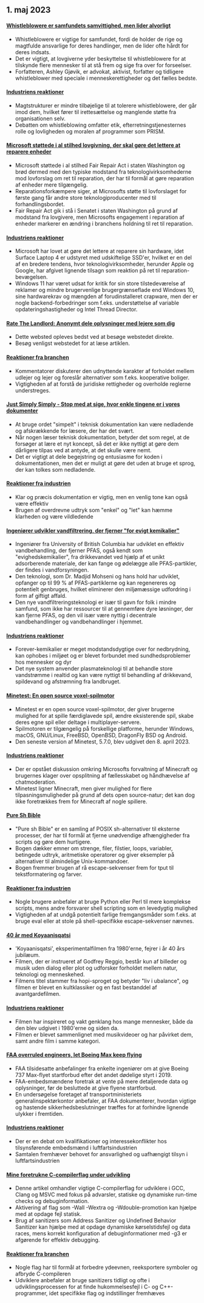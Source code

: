

<CallToAction />

<Steps>

## 1. maj 2023

#### [Whistleblowere er samfundets samvittighed, men lider alvorligt](https://covertactionmagazine.com/2023/04/25/whistleblowers-are-the-conscience-of-society-yet-suffer-gravely-for-trying-to-hold-the-rich-and-powerful-accountable-for-their-sins/)

- Whistleblowere er vigtige for samfundet, fordi de holder de rige og magtfulde ansvarlige for deres handlinger, men de lider ofte hårdt for deres indsats.
- Det er vigtigt, at lovgiverne yder beskyttelse til whistleblowere for at tilskynde flere mennesker til at stå frem og sige fra over for forseelser.
- Forfatteren, Ashley Gjøvik, er advokat, aktivist, forfatter og tidligere whistleblower med speciale i menneskerettigheder og det fælles bedste.

#### [Industriens reaktioner](http://news.ycombinator.com/item?id=35762780)

- Magtstrukturer er mindre tilbøjelige til at tolerere whistleblowere, der går imod dem, hvilket fører til irettesættelse og manglende støtte fra organisationen selv.
- Debatten om whistleblowing omfatter etik, efterretningstjenesternes rolle og lovligheden og moralen af programmer som PRISM.

#### [Microsoft støttede i al stilhed lovgivning, der skal gøre det lettere at reparere enheder](https://grist.org/technology/microsoft-right-to-repair-quietly-supported-legislation-to-make-it-easier-to-fix-devices-heres-why-thats-a-big-deal/)

- Microsoft støttede i al stilhed Fair Repair Act i staten Washington og brød dermed med den typiske modstand fra teknologivirksomhederne mod lovforslag om ret til reparation, der har til formål at gøre reparation af enheder mere tilgængelig.
- Reparationsforkæmpere siger, at Microsofts støtte til lovforslaget for første gang får andre store teknologiproducenter med til forhandlingsbordet.
- Fair Repair Act gik i stå i Senatet i staten Washington på grund af modstand fra lovgivere, men Microsofts engagement i reparation af enheder markerer en ændring i branchens holdning til ret til reparation.

#### [Industriens reaktioner](http://news.ycombinator.com/item?id=35758842)

- Microsoft har lovet at gøre det lettere at reparere sin hardware, idet Surface Laptop 4 er udstyret med udskiftelige SSD'er, hvilket er en del af en bredere tendens, hvor teknologivirksomheder, herunder Apple og Google, har afgivet lignende tilsagn som reaktion på ret til reparation-bevægelsen.
- Windows 11 har været udsat for kritik for sin store tilstedeværelse af reklamer og mindre brugervenlige brugergrænseflade end Windows 10, sine hardwarekrav og mængden af forudinstalleret crapware, men der er nogle backend-forbedringer som f.eks. understøttelse af variable opdateringshastigheder og Intel Thread Director.

#### [Rate The Landlord: Anonymt dele oplysninger med lejere som dig](https://ratethelandlord.org)

- Dette websted opleves bedst ved at besøge webstedet direkte.
- Besøg venligst webstedet for at læse artiklen.

#### [Reaktioner fra branchen](http://news.ycombinator.com/item?id=35759016)

- Kommentatorer diskuterer den udnyttende karakter af forholdet mellem udlejer og lejer og foreslår alternativer som f.eks. kooperative boliger.
- Vigtigheden af at forstå de juridiske rettigheder og overholde reglerne understreges.

#### [Just Simply Simply - Stop med at sige, hvor enkle tingene er i vores dokumenter](https://justsimply.dev/)

- At bruge ordet "simpelt" i teknisk dokumentation kan være nedladende og afskrækkende for læsere, der har det svært.
- Når nogen læser teknisk dokumentation, betyder det som regel, at de forsøger at lære et nyt koncept, så det er ikke nyttigt at gøre dem dårligere tilpas ved at antyde, at det skulle være nemt.
- Det er vigtigt at dele begejstring og entusiasme for koden i dokumentationen, men det er muligt at gøre det uden at bruge et sprog, der kan tolkes som nedladende.

#### [Reaktioner fra industrien](http://news.ycombinator.com/item?id=35759449)

- Klar og præcis dokumentation er vigtig, men en venlig tone kan også være effektiv
- Brugen af overdrevne udtryk som "enkel" og "let" kan hæmme klarheden og være vildledende

#### [Ingeniører udvikler vandfiltrering, der fjerner "for evigt kemikalier"](https://news.ubc.ca/2023/03/22/new-ubc-water-treatment-zaps-forever-chemicals-for-good/)

- Ingeniører fra University of British Columbia har udviklet en effektiv vandbehandling, der fjerner PFAS, også kendt som "evighedskemikalier", fra drikkevandet ved hjælp af et unikt adsorberende materiale, der kan fange og ødelægge alle PFAS-partikler, der findes i vandforsyningen.
- Den teknologi, som Dr. Madjid Mohseni og hans hold har udviklet, opfanger op til 99 % af PFAS-partiklerne og kan regenereres og potentielt genbruges, hvilket eliminerer den miljømæssige udfordring i form af giftigt affald.
- Den nye vandfiltreringsteknologi er især til gavn for folk i mindre samfund, som ikke har ressourcer til at gennemføre dyre løsninger, der kan fjerne PFAS, og den vil især være nyttig i decentrale vandbehandlinger og vandbehandlinger i hjemmet.

#### [Industriens reaktioner](http://news.ycombinator.com/item?id=35764476)

- Forever-kemikalier er meget modstandsdygtige over for nedbrydning, kan ophobes i miljøet og er blevet forbundet med sundhedsproblemer hos mennesker og dyr
- Det nye system anvender plasmateknologi til at behandle store vandstrømme i realtid og kan være nyttigt til behandling af drikkevand, spildevand og afstrømning fra landbruget.

#### [Minetest: En open source voxel-spilmotor](https://www.minetest.net/)

- Minetest er en open source voxel-spilmotor, der giver brugerne mulighed for at spille færdiglavede spil, ændre eksisterende spil, skabe deres egne spil eller deltage i multiplayer-servere.
- Spilmotoren er tilgængelig på forskellige platforme, herunder Windows, macOS, GNU/Linux, FreeBSD, OpenBSD, DragonFly BSD og Android.
- Den seneste version af Minetest, 5.7.0, blev udgivet den 8. april 2023.

#### [Industriens reaktioner](http://news.ycombinator.com/item?id=35766570)

- Der er opstået diskussion omkring Microsofts forvaltning af Minecraft og brugernes klager over opsplitning af fællesskabet og håndhævelse af chatmoderation.
- Minetest ligner Minecraft, men giver mulighed for flere tilpasningsmuligheder på grund af dets open source-natur; det kan dog ikke foretrækkes frem for Minecraft af nogle spillere.

#### [Pure Sh Bible](https://github.com/dylanaraps/pure-sh-bible)

- "Pure sh Bible" er en samling af POSIX sh-alternativer til eksterne processer, der har til formål at fjerne unødvendige afhængigheder fra scripts og gøre dem hurtigere.
- Bogen dækker emner om strenge, filer, filstier, loops, variabler, betingede udtryk, aritmetiske operatorer og giver eksempler på alternativer til almindelige Unix-kommandoer.
- Bogen fremmer brugen af rå escape-sekvenser frem for tput til tekstformatering og farver.

#### [Reaktioner fra industrien](http://news.ycombinator.com/item?id=35765707)

- Nogle brugere anbefaler at bruge Python eller Perl til mere komplekse scripts, mens andre forsvarer shell scripting som en levedygtig mulighed
- Vigtigheden af at undgå potentielt farlige fremgangsmåder som f.eks. at bruge eval eller at stole på shell-specifikke escape-sekvenser nævnes.

#### [40 år med Koyaanisqatsi](https://www.thecurb.com.au/40-years-of-koyaanisqatsi/)

- 'Koyaanisqatsi', eksperimentalfilmen fra 1980'erne, fejrer i år 40 års jubilæum.
- Filmen, der er instrueret af Godfrey Reggio, består kun af billeder og musik uden dialog eller plot og udforsker forholdet mellem natur, teknologi og menneskehed.
- Filmens titel stammer fra hopi-sproget og betyder "liv i ubalance", og filmen er blevet en kultklassiker og en fast bestanddel af avantgardefilmen.

#### [Industriens reaktioner](http://news.ycombinator.com/item?id=35764584)

- Filmen har inspireret og vakt genklang hos mange mennesker, både da den blev udgivet i 1980'erne og siden da.
- Filmen er blevet sammenlignet med musikvideoer og har påvirket dem, samt andre film i samme kategori.

#### [FAA overruled engineers, let Boeing Max keep flying](https://apnews.com/article/boeing-max-crashes-faa-ea8fac0ad2758b08c58d2d64756fbf37)

- FAA tilsidesatte anbefalinger fra enkelte ingeniører om at give Boeing 737 Max-flyet startforbud efter det andet dødelige styrt i 2019.
- FAA-embedsmændene foretrak at vente på mere detaljerede data og oplysninger, før de besluttede at give flyene startforbud.
- En undersøgelse foretaget af transportministeriets generalinspektørkontor anbefaler, at FAA dokumenterer, hvordan vigtige og hastende sikkerhedsbeslutninger træffes for at forhindre lignende ulykker i fremtiden.

#### [Industriens reaktioner](http://news.ycombinator.com/item?id=35761706)

- Der er en debat om kvalifikationer og interessekonflikter hos tilsynsførende embedsmænd i luftfartsindustrien
- Samtalen fremhæver behovet for ansvarlighed og uafhængigt tilsyn i luftfartsindustrien

#### [Mine foretrukne C-compilerflag under udvikling](https://nullprogram.com/blog/2023/04/29/)

- Denne artikel omhandler vigtige C-compilerflag for udviklere i GCC, Clang og MSVC med fokus på advarsler, statiske og dynamiske run-time checks og debuginformation.
- Aktivering af flag som -Wall -Wextra og -Wdouble-promotion kan hjælpe med at opdage fejl statisk.
- Brug af sanitizers som Address Sanitizer og Undefined Behavior Sanitizer kan hjælpe med at opdage dynamiske kørselstidsfejl og data races, mens korrekt konfiguration af debuginformationer med -g3 er afgørende for effektiv debugging.

#### [Reaktioner fra branchen](http://news.ycombinator.com/item?id=35758898)

- Nogle flag har til formål at forbedre ydeevnen, reeksportere symboler og afbryde C-compileren
- Udviklere anbefaler at bruge sanitizers tidligt og ofte i udviklingsprocessen for at finde hukommelsesfejl i C- og C++-programmer, idet specifikke flag og indstillinger fremhæves

</Steps>
